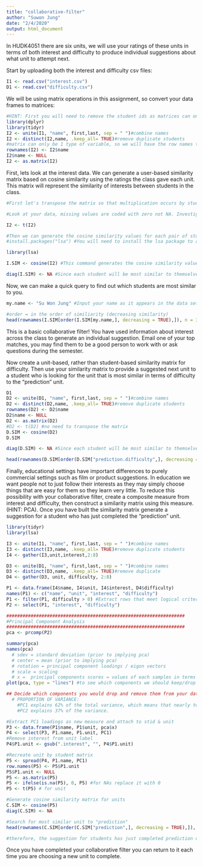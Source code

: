 ```yaml
---
title: "collaborative-filter"
author: "Suwon Jung"
date: "2/4/2020"
output: html_document
---
```


In HUDK4051 there are six units, we will use your ratings of these units in terms of both interest and difficulty to produce individual suggestions about what unit to attempt next.

Start by uploading both the interest and difficulty csv files:
```r
I1 <- read.csv("interest.csv")
D1 <- read.csv("difficulty.csv")

```

We will be using matrix operations in this assignment, so convert your data frames to matrices:
```r
#HINT: First you will need to remove the student ids as matrices can only contain one data type. You will then need to rename your row names with the student ids.
library(dplyr)
library(tidyr)
I2 <- unite(I1, "name", first,last, sep = " ")#combine names
I2 <- distinct(I2,name, .keep_all= TRUE)#remove duplicate students
#matrix can only be 1 type of variable, so we will have the row names to be the names and will get rid of the name column
rownames(I2) <- I2$name
I2$name <- NULL
I2 <- as.matrix(I2)

```

First, lets look at the interest data. We can generate a user-based similarity matrix based on cosine similarity using the ratings the class gave each unit. This matrix will represent the similarity of interests between students in the class.
```r
#First let's transpose the matrix so that multiplication occurs by students rather than units.

#Look at your data, missing values are coded with zero not NA. Investigate cosine similarity and decide whether your missing values should be coded with zeros or NAs. Explain your choice.

I2 <- t(I2)

#Then we can generate the cosine similarity values for each pair of students
#install.packages("lsa") #You will need to install the lsa package to access the cosine command.

library(lsa)

I.SIM <- cosine(I2) #This command generates the cosine similarity values as a new matrix. Click on I.SIM in the Global Environment pane to see what it looks like.

diag(I.SIM) <- NA #Since each student will be most similar to themselves we want to remove that information
```

Now, we can make a quick query to find out which students are most similar to you. 
```r
my.name <- "Su Won Jung" #Input your name as it appears in the data set

#order = in the order of similiarity (decreasing similarity)
head(rownames(I.SIM[order(I.SIM[my.name,], decreasing = TRUE),]), n = 3) #This code orders the column of the matrix corresponding to your UNI according to similarity and returns the top two UNI ids for the students who's interests are most similar to yours
```

This is a basic collaborative filter! You have used information about interest across the class to generate an individual suggestion. Email one of your top matches, you may find them to be a good person to work with or ask questions during the semester.

Now create a unit-based, rather than student-based similarity matrix for difficulty. Then use your similarity matrix to provide a suggested next unit to a student who is looking for the unit that is most similar in terms of difficulty to the "prediction" unit. 
```r
D1
D2 <- unite(D1, "name", first,last, sep = " ")#combine names
D2 <- distinct(D2,name, .keep_all= TRUE)#remove duplicate students
rownames(D2) <- D2$name
D2$name <- NULL
D2 <- as.matrix(D2)
#D2 <- t(D2) #no need to transpose the matrix 
D.SIM <- cosine(D2) 
D.SIM

diag(D.SIM) <- NA #Since each student will be most similar to themselves we want to remove that information

head(rownames(D.SIM[order(D.SIM["prediction.difficulty",], decreasing = TRUE),]), n = 1) 
```

Finally, educational settings have important differences to purely commercial settings such as film or product suggestions. In education we want people not to just follow their interests as they may simply choose things that are easy for them so they learn very little. To reduce this possibility with your collaborative filter, create a composite measure from interest and difficulty, then construct a similarity matrix using this measure. (HINT: PCA). Once you have built the similarity matrix generate a suggestion for a student who has just completed the "prediction" unit.

```r
library(tidyr)
library(lsa)

I3 <- unite(I1, "name", first,last, sep = " ")#combine names
I3 <- distinct(I3,name, .keep_all= TRUE)#remove duplicate students
I4 <- gather(I3,unit,interest,2:8)

D3 <- unite(D1, "name", first,last, sep = " ")#combine names
D3 <- distinct(D3,name, .keep_all= TRUE)#remove duplicate 
D4 <- gather(D3, unit, difficulty, 2:8)

P1 <- data.frame(I4$name, I4$unit, I4$interest, D4$difficulty)
names(P1) <- c("name", "unit", "interest", "difficulty")
P1 <- filter(P1, difficulty > 0) #Extract rows that meet logical criteria
P2 <- select(P1, "interest", "difficulty")

##################################################################
#Principal Component Analysis
##################################################################
pca <- prcomp(P2)

summary(pca)
names(pca)
  # sdev = standard deviation (prior to implying pca)
  # center = mean (prior to implying pca)
  # rotation = principal component loadings / eigon vectors 
  # scale = scaling
  # x =  principal components scores = values of each samples in terms of principal components
plot(pca, type = "lines") #to see which components we should keep/drop

## Decide which components you would drop and remove them from your data set.
  # PROPORTION OF VARIANCE:
    #PC1 explains 62% of the total variance, which means that nearly two-thirds of the information in the dataset (2 variables) can be encapsulated by just that one Principal Component. 
    #PC2 explains 37% of the variance.

#Extract PC1 loadings as new measure and attach to stid & unit
P3 <- data.frame(P1$name, P1$unit, pca$x)
P4 <- select(P3, P1.name, P1.unit, PC1) 
#Remove interest from unit label
P4$P1.unit <- gsub(".interest", "", P4$P1.unit)

#Recreate unit by student matrix
P5 <- spread(P4, P1.name, PC1)
row.names(P5) <- P5$P1.unit 
P5$P1.unit <- NULL
P5 <- as.matrix(P5)
P5 <- ifelse(is.na(P5), 0, P5) #for NAs replace it with 0
P5 <- t(P5) # for unit 

#Generate cosine similarity matrix for units
C.SIM <- cosine(P5)
diag(C.SIM) <- NA 

#Search for most similar unit to "prediction"
head(rownames(C.SIM[order(C.SIM["prediction",], decreasing = TRUE),]), n = 1)

#therefore, the suggestion for students has just completed prediction unit is: "sna"
```

Once you have completed your collaborative filter you can return to it each time you are choosing a new unit to complete.
